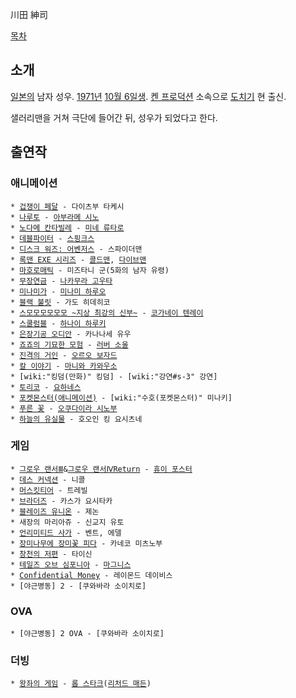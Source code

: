 川田 紳司

[[목차]]
== 소개 ==
[[일본]]의 남자 성우. [[1971년]] [[10월 6일]]생. [[켄 프로덕션]] 소속으로 [[도치기]] 현 출신.

샐러리맨을 거쳐 극단에 들어간 뒤, 성우가 되었다고 한다.

== 출연작 ==
=== 애니메이션 ===
 * [[겁쟁이 페달]] - 다이츠부 타케시
 * [[나루토]] - [[아부라메 시노]]
 * [[노다메 칸타빌레]] - [[미네 류타로]]
 * [[데블파이터]] - [[스핑크스]]
 * [[디스크 워즈: 어벤저스]] - 스파이더맨
 * [[록맨 EXE 시리즈]] - [[콜드맨]], [[다이브맨]]
 * [[마호로매틱]] - 미즈타니 군(5화의 남자 유령)
 * [[무장연금]] - [[나카무라 고우타]]
 * [[미나미가]] - [[미나미 하루오]]
 * [[블랙 불릿]] - 가도 히데히코
 * [[스모모모모모모 ~지상 최강의 신부~]] - [[코가네이 텐레이]]
 * [[스쿨럼블]] - [[하나이 하루키]]
 * [[은장기공 오디안]] - 카나나세 유우
 * [[죠죠의 기묘한 모험(TVA)|죠죠의 기묘한 모험]] - [[러버 소울(죠죠의 기묘한 모험)|러버 소울]]
 * [[진격의 거인]] - [[오르오 보자드]]
 * [[칼 이야기]] - [[마니와 카와우소]]
 * [wiki:"킹덤(만화)" 킹덤] - [wiki:"강연#s-3" 강연]
 * [[토리코]] - [[요하네스]]
 * [[포켓몬스터(애니메이션)]] - [wiki:"수호(포켓몬스터)" 미나키]
 * [[푸른 꽃]] - [[오쿠다이라 시노부]]
 * [[하늘의 유실물]] - 호오인 킹 요시츠네
=== 게임 ===
 * [[그로우 랜서Ⅲ]]&[[그로우 랜서ⅣReturn]] - [[휴이 포스터]]
 * [[데스 커넥션]] - 니콜
 * [[머스킷티어]] - 트레빌
 * [[브라더즈]] - 카스가 요시타카
 * [[블레이즈 유니온]] - 제논
 * 새장의 마리아쥬 - 신교지 유토
 * [[언리미티드 사가]] - 벤트, 에델
 * [[장미나무에 장미꽃 피다]] - 카네코 미츠노부
 * [[창천의 저편]] - 타이신
 * [[테일즈 오브 심포니아]] - [[마그니스]]
 * [[Confidential Money]] - 레이몬드 데이비스
 * [야근병동] 2 - [쿠와바라 소이치로]

=== OVA ===
 * [야근병동] 2 OVA - [쿠와바라 소이치로]

=== 더빙 ===
 * [[왕좌의 게임]] - [[롭 스타크]]([[리처드 매든]])
